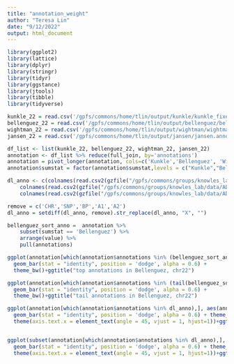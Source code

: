 ```yaml
---
title: "annotation_weight"
author: "Teresa Lin"
date: "9/12/2022"
output: html_document
---
```



```r
library(ggplot2)
library(lattice)
library(dplyr)
library(stringr)
library(tidyr)
library(ggstance)
library(jtools)
library(tibble)
library(tidyverse)

kunkle_22 = read.csv('/gpfs/commons/home/tlin/output/kunkle/kunkle_fixed_0224/kunkle.annot_coeff_ridge.22.txt', sep = '\t', col.names = c('annotations', 'Kunkle'))
bellenguez_22 = read.csv('/gpfs/commons/home/tlin/output/bellenguez/bellenguez_fixed_0224/bellenguez.annot_coeff_ridge.22.txt', sep = '\t',col.names = c('annotations', 'Bellenguez'))
wightman_22 = read.csv('/gpfs/commons/home/tlin/output/wightman/wightman_fixed_0224/wightman_all.annot_coeff_ridge.22.txt', sep = '\t',col.names = c('annotations', 'Wightman'))
jansen_22 = read.csv('/gpfs/commons/home/tlin/output/jansen/jansen.annot_coeff_ridge.22.txt', sep = '\t',col.names = c('annotations', 'Jansen'))
```

```r
df_list <- list(kunkle_22, bellenguez_22, wightman_22, jansen_22)
annotation <- df_list %>% reduce(full_join, by='annotations')
annotation = pivot_longer(annotation, cols=c('Kunkle','Bellenguez', 'Wightman','Jansen'), names_to='sumstat')
annotation$sumstat = factor(annotation$sumstat,levels = c("Kunkle","Bellenguez","Wightman","Jansen"))

dl_anno <- c(colnames(read.csv2(gzfile("/gpfs/commons/groups/knowles_lab/data/ADSP_reguloML/annotations/combined_AD_annotations_polyfun/combined_AD_annotations_polyfun_22.annot.gz"), sep = '\t')),
    colnames(read.csv2(gzfile("/gpfs/commons/groups/knowles_lab/data/ADSP_reguloML/annotations/brain_H3K4me3/merged_annotations_ukb/brain_H3K4me3_seq_chr22.annot.gz"), sep = '\t')),
    colnames(read.csv2(gzfile("/gpfs/commons/groups/knowles_lab/data/ADSP_reguloML/annotations/brain_H3K27ac/merged_annotations_ukb/brain_H3K27ac_seq_chr3.annot.gz"), sep = '\t')))

remove = c('CHR','SNP','BP','A1','A2')
dl_anno = setdiff(dl_anno, remove).str_replace(dl_anno, "X", "")

```



```r
bellenguez_sort_anno =  annotation %>% 
    subset(sumstat == 'Bellenguez') %>%
    arrange(value) %>%
    pull(annotations)
```
```r

ggplot(annotation[which(annotation$annotations %in% (bellenguez_sort_anno[1:10])),], aes(value, annotations, fill = sumstat))+
  geom_bar(stat = "identity", position = 'dodge', alpha = 0.6) +
  theme_bw()+ggtitle("top annotations in Bellenguez, chr22") 

ggplot(annotation[which(annotation$annotations %in% (tail(bellenguez_sort_anno)),10),], aes(value, annotations, fill = sumstat))+
  geom_bar(stat = "identity", position = 'dodge', alpha = 0.6) +
  theme_bw()+ggtitle("tail annotations in Bellenguez, chr22") 
```

```r
ggplot(annotation[which(annotation$annotations %in% dl_anno),], aes(annotations, value, fill = sumstat))+
  geom_bar(stat = "identity", position = 'dodge', alpha = 0.6) + theme_bw() + 
  theme(axis.text.x = element_text(angle = 45, vjust = 1, hjust=1))+ggtitle("DL annotation in chr22") +labs(y= "weights")


ggplot(subset(annotation[which(annotation$annotations %in% dl_anno),], sumstat!='Kunkle'), aes(annotations, value, fill = sumstat))+
  geom_bar(stat = "identity", position = 'dodge', alpha = 0.6) + theme_bw() + 
  theme(axis.text.x = element_text(angle = 45, vjust = 1, hjust=1))+ggtitle("DL annotation in chr22")  +labs(y= "weights")

```
